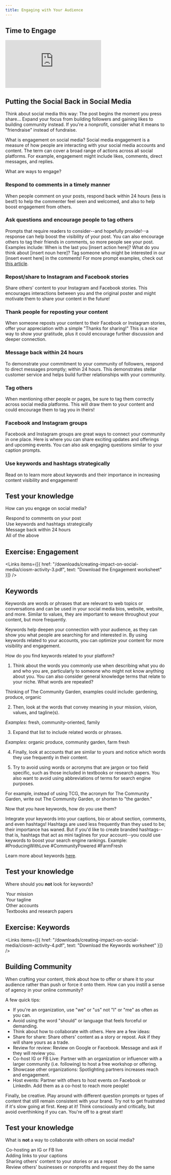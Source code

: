 ```yaml
---
title: Engaging with Your Audience
---
```


## Time to Engage

<Embed src="https://player.vimeo.com/video/951191195" />

## Putting the Social Back in Social Media

Think about social media this way: The post begins the moment you press share... Expand your focus from building followers and gaining likes to building community instead. If you're a nonprofit, consider what it means to "friendraise" instead of fundraise.

What is engagement on social media? Social media engagement is a measure of how people are interacting with your social media accounts and content. The term can cover a broad range of actions across all social platforms. For example, engagement might include likes, comments, direct messages, and replies.

What are ways to engage?

### Respond to comments in a timely manner

When people comment on your posts, respond back within 24 hours (less is best!) to help the commenter feel seen and welcomed, and also to help boost engagement from others.

### Ask questions and encourage people to tag others

Prompts that require readers to consider--and hopefully provide!--a response can help boost the visibility of your post. You can also encourage others to tag their friends in comments, so more people see your post. Examples include: When is the last you [insert action here]? What do you think about [insert noun here]? Tag someone who might be interested in our [insert event here] in the comments! For more prompt examples, check out [this article](https://www.heyorca.com/blog/142-engaging-social-media-question-ideas-with-tips-examples).

### Repost/share to Instagram and Facebook stories

Share others' content to your Instagram and Facebook stories. This encourages interactions between you and the original poster and might motivate them to share your content in the future!

### Thank people for reposting your content

When someone reposts your content to their Facebook or Instagram stories, offer your appreciation with a simple "Thanks for sharing!" This is a nice way to show your gratitude, plus it could encourage further discussion and deeper connection.

### Message back within 24 hours

To demonstrate your commitment to your community of followers, respond to direct messages promptly; within 24 hours. This demonstrates stellar customer service and helps build further relationships with your community.

### Tag others

When mentioning other people or pages, be sure to tag them correctly across social media platforms. This will draw them to your content and could encourage them to tag you in theirs!

### Facebook and Instagram groups

Facebook and Instagram groups are great ways to connect your community in one place. Here is where you can share exciting updates and offerings and upcoming events. You can also ask engaging questions similar to your caption prompts.

### Use keywords and hashtags strategically

Read on to learn more about keywords and their importance in increasing content visibility and engagement!

<Box>

  ## Test your knowledge

  How can you engage on social media?

  <MultipleChoice>
    <Option>
      Respond to comments on your post
    </Option>
    <Option>
      Use keywords and hashtags strategically
    </Option>
    <Option>
      Message back within 24 hours
    </Option>
    <Option isCorrect>
      All of the above
    </Option>
  </MultipleChoice>

</Box>

## Exercise: Engagement

<Links
  items={[{
    href: "/downloads/creating-impact-on-social-media/ciosm-activity-3.pdf",
    text: "Download the Engagement worksheet"
  }]}
/>

## Keywords

Keywords are words or phrases that are relevant to web topics or conversations and can be used in your social media bios, website, website, and more. Similar to values, they are important to weave throughout your content, but more frequently.

Keywords help deepen your connection with your audience, as they can show you what people are searching for and interested in. By using keywords related to your accounts, you can optimize your content for more visibility and engagement.

How do you find keywords related to your platform?

1. Think about the words you commonly use when describing what you do and who you are, particularly to someone who might not know anything about you. You can also consider general knowledge terms that relate to your niche. What words are repeated?

  Thinking of The Community Garden, examples could include: gardening, produce, organic

2. Then, look at the words that convey meaning in your mission, vision, values, and tagline(s).

  _Examples:_ fresh, community-oriented, family

3. Expand that list to include related words or phrases.

  _Examples:_ organic produce, community garden, farm fresh

4. Finally, look at accounts that are similar to yours and notice which words they use frequently in their content.

5. Try to avoid using words or acronyms that are jargon or too field specific, such as those included in textbooks or research papers. You also want to avoid using abbreviations of terms for search engine purposes.

  For example, instead of using TCG, the acronym for The Community Garden, write out The Community Garden, or shorten to "the garden."

Now that you have keywords, how do you use them?

Integrate your keywords into your captions, bio or about section, comments, and even hashtags! Hashtags are used less frequently than they used to be; their importance has waned. But if you'd like to create branded hashtags--that is, hashtags that act as mini taglines for your account--you could use keywords to boost your search engine rankings. Example: #ProducingWithLove #CommunityPowered #FarmFresh

Learn more about keywords [here](https://www.brightedge.com/blog/beginners-guideunderstanding-seo-keywords-101).

<Box>

  ## Test your knowledge

  Where should you **not** look for keywords?

  <MultipleChoice>
    <Option>
      Your mission
    </Option>
    <Option>
      Your tagline
    </Option>
    <Option>
      Other accounts
    </Option>
    <Option isCorrect>
      Textbooks and research papers
    </Option>
  </MultipleChoice>

</Box>

## Exercise: Keywords

<Links
  items={[{
    href: "/downloads/creating-impact-on-social-media/ciosm-activity-4.pdf",
    text: "Download the Keywords worksheet"
  }]}
/>

## Building Community

When crafting your content, think about how to offer or share it to your audience rather than push or force it onto them. How can you instill a sense of agency in your online community?

A few quick tips:

- If you're an organization, use "we" or "us" not "I" or "me" as often as you can.
- Avoid using the word "should" or language that feels forceful or demanding.
- Think about how to collaborate with others. Here are a few ideas:
- Share for share: Share others' content as a story or repost. Ask if they will share yours as a trade.
- Review for review: Review on Google or Facebook. Message and ask if they will review you.
- Co-host IG or FB Live: Partner with an organization or influencer with a larger community (i.e. following) to host a free workshop or offering.
- Showcase other organizations: Spotlighting partners increases reach and engagement.
- Host events: Partner with others to host events on Facebook or LinkedIn. Add them as a co-host to reach more people!

Finally, be creative. Play around with different question prompts or types of content that still remain consistent with your brand. Try not to get frustrated if it's slow going at first. Keep at it! Think consciously and critically, but avoid overthinking if you can. You're off to a great start!

<Box>

  ## Test your knowledge

  What is **not** a way to collaborate with others on social media?

  <MultipleChoice>
    <Option>
      Co-hosting an IG or FB live
    </Option>
    <Option isCorrect>
      Adding links to your captions
    </Option>
    <Option>
      Sharing others' content to your stories or as a repost
    </Option>
    <Option>
      Review others' businesses or nonprofits and request they do the same
    </Option>
  </MultipleChoice>

</Box>
